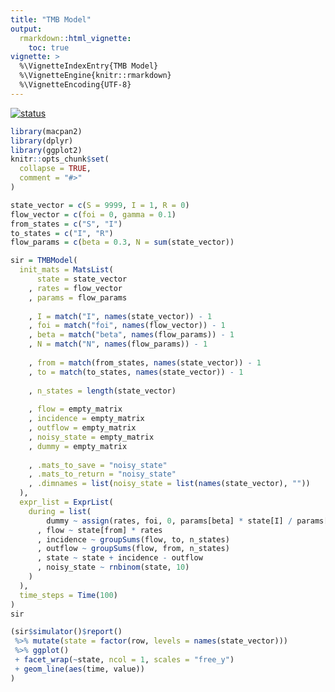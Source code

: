 ```yaml
---
title: "TMB Model"
output: 
  rmarkdown::html_vignette:
    toc: true
vignette: >
  %\VignetteIndexEntry{TMB Model}
  %\VignetteEngine{knitr::rmarkdown}
  %\VignetteEncoding{UTF-8}
---
```


[![status](https://img.shields.io/badge/status-stub-red)](https://img.shields.io/badge/status-stub-red)


```r
library(macpan2)
library(dplyr)
library(ggplot2)
knitr::opts_chunk$set(
  collapse = TRUE,
  comment = "#>"
)
```

```r
state_vector = c(S = 9999, I = 1, R = 0)
flow_vector = c(foi = 0, gamma = 0.1)
from_states = c("S", "I")
to_states = c("I", "R")
flow_params = c(beta = 0.3, N = sum(state_vector))

sir = TMBModel(
  init_mats = MatsList(
      state = state_vector
    , rates = flow_vector
    , params = flow_params
    
    , I = match("I", names(state_vector)) - 1
    , foi = match("foi", names(flow_vector)) - 1
    , beta = match("beta", names(flow_params)) - 1
    , N = match("N", names(flow_params)) - 1
    
    , from = match(from_states, names(state_vector)) - 1
    , to = match(to_states, names(state_vector)) - 1
    
    , n_states = length(state_vector)
    
    , flow = empty_matrix
    , incidence = empty_matrix
    , outflow = empty_matrix
    , noisy_state = empty_matrix
    , dummy = empty_matrix
    
    , .mats_to_save = "noisy_state"
    , .mats_to_return = "noisy_state"
    , .dimnames = list(noisy_state = list(names(state_vector), ""))
  ),
  expr_list = ExprList(
    during = list(
        dummy ~ assign(rates, foi, 0, params[beta] * state[I] / params[N])
      , flow ~ state[from] * rates
      , incidence ~ groupSums(flow, to, n_states)
      , outflow ~ groupSums(flow, from, n_states)
      , state ~ state + incidence - outflow
      , noisy_state ~ rnbinom(state, 10)
    )
  ),
  time_steps = Time(100)
)
sir
```

```r
(sir$simulator()$report()
 %>% mutate(state = factor(row, levels = names(state_vector)))
 %>% ggplot()
 + facet_wrap(~state, ncol = 1, scales = "free_y")
 + geom_line(aes(time, value))
)
```
